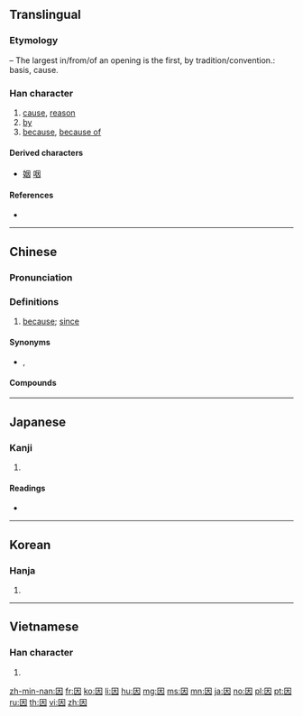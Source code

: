 {{character info/new}}
{{also|囙}}
==Translingual==
{{stroke order|strokes=6}}
{{stroke order|type=animate}}

===Etymology===
{{Han compound|囗|大|t1=mouth, or opening|t2=large, or hands at full breadth|ls=ic}} – The largest in/from/of an opening is the first, by tradition/convention.: basis, cause.{{Template:rfv-etymology|mul}}

{{Han etyl}}

===Han character===
{{Han char|rn=31|rad=囗|as=03|sn=6|four=60430|canj=WK|ids=⿴囗大}}

# [[cause]], [[reason]]
# [[by]]
# [[because]], [[because of]]

====Derived characters====
* [[姻]] [[咽]]

====References====
* {{Han ref|kx=0217.020|dkj=04693|dj=0444.030|hdz=10711.090|uh=56E0|ud=22240|bh=A65D|bd=42589}}

----

==Chinese==
{{zh-forms}}

===Pronunciation===
{{zh-pron
|m=yīn
|c=jan1
|h=pfs=yîn
|mn=in
|mc=y
|oc=y
|ma=
|cat=n,prep
}}

===Definitions===
{{zh-hanzi}}

# [[because]]; [[since]]

====Synonyms====
* {{zh-l|因為}}, {{zh-l|由於}}

====Compounds====
{{der3
|{{zh-l|因材施教}}
|{{zh-l|因此}}
|{{zh-l|因地制宜}}
|{{zh-l|因而}}
|{{zh-l|因果}}
|{{zh-l|因禍為福}}
|{{zh-l|因陋就簡}}
|{{zh-l|因人成事}}
|{{zh-l|因人而異}}
|{{zh-l|因人廢言}}
|{{zh-l|因時制宜}}
|{{zh-l|因式}}
|{{zh-l|因式分解}}
|{{zh-l|因勢利導}}
|{{zh-l|因數}}
|{{zh-l|因素}}
|{{zh-l|因特網}}
|{{zh-l|因頭}}
|{{zh-l|因為}}
|{{zh-l|因襲}}
|{{zh-l|因小見大}}
|{{zh-l|因小失大}}
|{{zh-l|因循}}
|{{zh-l|因循守舊}}
|{{zh-l|因噎廢食}}
|{{zh-l|因由}}, {{zh-l|因由兒}}
|{{zh-l|因緣}}
|{{zh-l|因之}}
|{{zh-l|因子}}
|{{zh-l|咖啡因|tr=kāfēiyīn}}
}}

----

==Japanese==

===Kanji===
{{ja-kanji|grade=5|rs=囗03}}

# {{defn|lang=ja|sort=囗03}}

====Readings====
* {{ja-readings|on=[[いん]] (in)|kun=[[よる]] (yoru), [[ちなむ]] (chinamu), [[よって]] (yotte)}}

----

==Korean==

===Hanja===
{{ko-hanja|hangeul=인|rv=in|mr=in}}

# {{defn|lang=ko|sort=囗03}}

----

==Vietnamese==

===Han character===
{{vi-hantu|[[nhân]], [[nhằn]], [[dăn]], [[nhăn]], [[nhơn]]|rs=囗03}}

# {{defn|lang=vi|sort=囗03}}

[[zh-min-nan:因]]
[[fr:因]]
[[ko:因]]
[[li:因]]
[[hu:因]]
[[mg:因]]
[[ms:因]]
[[mn:因]]
[[ja:因]]
[[no:因]]
[[pl:因]]
[[pt:因]]
[[ru:因]]
[[th:因]]
[[vi:因]]
[[zh:因]]